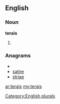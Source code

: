 ==English==

===Noun===
'''terais'''

# {{plural of|[[terai]]}}

===Anagrams===
* {{alphagram|aeirst}}
* [[satire#English|satire]]
* [[striae#English|striae]]

[[Category:English plurals]]

[[ar:terais]]
[[my:terais]]